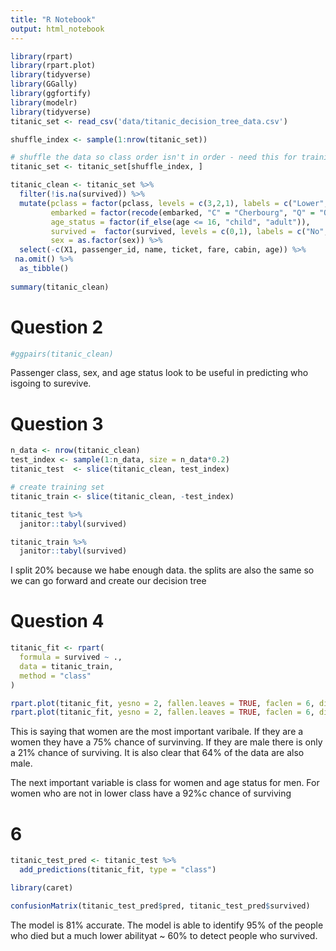```yaml
---
title: "R Notebook"
output: html_notebook
---
```


```r
library(rpart)
library(rpart.plot)
library(tidyverse)
library(GGally)
library(ggfortify)
library(modelr)
library(tidyverse)
titanic_set <- read_csv('data/titanic_decision_tree_data.csv')

shuffle_index <- sample(1:nrow(titanic_set))

# shuffle the data so class order isn't in order - need this for training/testing split later on 
titanic_set <- titanic_set[shuffle_index, ]
```





```r


titanic_clean <- titanic_set %>% 
  filter(!is.na(survived)) %>% 
  mutate(pclass = factor(pclass, levels = c(3,2,1), labels = c("Lower", "Middle", "Upper")),
         embarked = factor(recode(embarked, "C" = "Cherbourg", "Q" = "Queenstown", "S" = "Southampton")),
         age_status = factor(if_else(age <= 16, "child", "adult")),
         survived =  factor(survived, levels = c(0,1), labels = c("No", "Yes")),
         sex = as.factor(sex)) %>% 
  select(-c(X1, passenger_id, name, ticket, fare, cabin, age)) %>% 
 na.omit() %>% 
  as_tibble()
   
summary(titanic_clean)

```

# Question 2
```r
#ggpairs(titanic_clean)
```

Passenger class, sex, and age status look to be useful in predicting who isgoing to surevive. 

# Question 3

```r
n_data <- nrow(titanic_clean)
test_index <- sample(1:n_data, size = n_data*0.2)
titanic_test  <- slice(titanic_clean, test_index)

# create training set
titanic_train <- slice(titanic_clean, -test_index)
```

```r
titanic_test %>% 
  janitor::tabyl(survived)

titanic_train %>% 
  janitor::tabyl(survived)
```

I split 20% because we habe enough data. the splits are also the same so we can go forward and create our decision tree

# Question 4

```r
titanic_fit <- rpart(
  formula = survived ~ .,
  data = titanic_train,
  method = "class"
)

rpart.plot(titanic_fit, yesno = 2, fallen.leaves = TRUE, faclen = 6, digits = 4)
rpart.plot(titanic_fit, yesno = 2, fallen.leaves = TRUE, faclen = 6, digits = 4, type = 4, extra = 101)
```

This is saying that women are the most important varibale. If they are a women they have a 75% chance of survinving. If they are male there is only a 21% chance of surviving. It is also clear that 64% of the data are also male.

The next important variable is class for women and  age status for men. For women who are not in lower class have a 92%c chance of surviving



# 6 

```r
titanic_test_pred <- titanic_test %>% 
  add_predictions(titanic_fit, type = "class")
```

```r
library(caret)

confusionMatrix(titanic_test_pred$pred, titanic_test_pred$survived)
```

The model is 81% accurate. The model is able to identify 95% of the people who died but a much lower abilityat ~ 60% to detect people who survived.